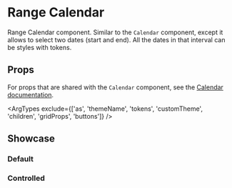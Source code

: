 
<Meta of={RangeCalendarStories} />


# Range Calendar

Range Calendar component. Similar to the `Calendar` component, except it allows to select two dates (start and end). All the dates in that interval can be styles with tokens.

## Props

For props that are shared with the `Calendar` component, see the [Calendar documentation](?path=/docs/base-components-calendar--docs).

<ArgTypes exclude={['as', 'themeName', 'tokens', 'customTheme', 'children', 'gridProps', 'buttons']} />

## Showcase

### Default

<Canvas of={RangeCalendarStories.Default} />

### Controlled

<Canvas of={RangeCalendarStories.Controlled} />
